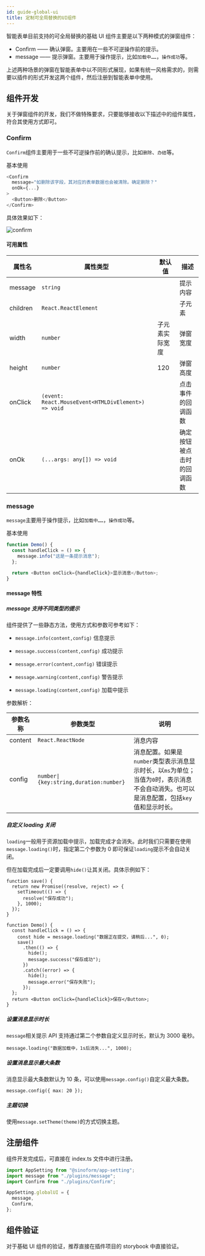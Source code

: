 ```yaml
---
id: guide-global-ui
title: 定制可全局替换的UI组件
---
```


智能表单目前支持的可全局替换的基础 UI 组件主要是以下两种模式的弹窗组件：

- Confirm —— 确认弹窗。主要用在一些不可逆操作前的提示。
- message —— 提示弹窗。主要用于操作提示，比如`加载中……`，`操作成功`等。

上述两种场景的弹窗在智能表单中以不同形式展现，如果有统一风格需求的，则需要以插件的形式开发这两个组件，然后注册到智能表单中使用。

## 组件开发

关于弹窗组件的开发，我们不做特殊要求，只要能够接收以下描述中的组件属性，符合其使用方式即可。

### Confirm

`Confirm`组件主要用于一些不可逆操作前的确认提示，比如`删除`、`办结`等。

基本使用

```ts
<Confirm
  message="如删除该字段，其对应的表单数据也会被清除。确定删除？"
  onOk={...}
>
  <Button>删除</Button>
</Confirm>
```

具体效果如下：

![confirm](assets/guide-global-ui/confirm.png)

#### 可用属性

| 属性名   | 属性类型                                            | 默认值         | 描述                       |
| -------- | --------------------------------------------------- | -------------- | -------------------------- |
| message  | `string`                                            |                | 提示内容                   |
| children | `React.ReactElement`                                |                | 子元素                     |
| width    | `number`                                            | 子元素实际宽度 | 弹窗宽度                   |
| height   | `number`                                            | 120            | 弹窗高度                   |
| onClick  | `(event: React.MouseEvent<HTMLDivElement>) => void` |                | 点击事件的回调函数         |
| onOk     | `(...args: any[]) => void`                          |                | 确定按钮被点击时的回调函数 |

### message

`message`主要用于操作提示，比如`加载中……`，`操作成功`等。

基本使用

```ts
function Demo() {
  const handleClick = () => {
    message.info("这是一条提示消息");
  };

  return <Button onClick={handleClick}>显示消息</Button>;
}
```

#### message 特性

##### message 支持不同类型的提示

组件提供了一些静态方法，使用方式和参数可参考如下：

- `message.info(content,config)` 信息提示
- `message.success(content,config)` 成功提示

- `message.error(content,config)` 错误提示

- `message.warning(content,config)` 警告提示

- `message.loading(content,config)` 加载中提示

参数解析：

| 参数名称 | 参数类型                               | 说明                                                                                                                                     |
| -------- | -------------------------------------- | ---------------------------------------------------------------------------------------------------------------------------------------- |
| content  | `React.ReactNode`                      | 消息内容                                                                                                                                 |
| config   | `number\|{key:string,duration:number}` | 消息配置。如果是`number`类型表示消息显示时长，以`ms`为单位；当值为`0`时，表示消息不会自动消失。也可以是消息配置，包括`key`值和显示时长。 |

##### 自定义 loading 关闭

`loading`一般用于资源加载中提示，加载完成才会消失。此时我们只需要在使用`message.loading()`时，指定第二个参数为 0 即可保证`loading`提示不会自动关闭。

但在加载完成后一定要调用`hide()`让其关闭。具体示例如下：

```tsx
function save() {
  return new Promise((resolve, reject) => {
    setTimeout(() => {
      resolve("保存成功");
    }, 1000);
  });
}

function Demo() {
  const handleClick = () => {
    const hide = message.loading("数据正在提交，请稍后...", 0);
    save()
      .then(() => {
        hide();
        message.success("保存成功");
      })
      .catch((error) => {
        hide();
        message.error("保存失败");
      });
  };
  return <Button onClick={handleClick}>保存</Button>;
}
```

##### 设置消息显示时长

`message`相关提示 API 支持通过第二个参数自定义显示时长，默认为 3000 毫秒。

```tsx
message.loading("数据加载中，1s后消失...", 1000);
```

##### 设置消息显示最大条数

消息显示最大条数默认为 10 条，可以使用`message.config()`自定义最大条数。

```tsx
message.config({ max: 20 });
```

##### 主题切换

使用`message.setTheme(theme)`的方式切换主题。

## 注册组件

组件开发完成后，可直接在 index.ts 文件中进行注册。

```ts title="src/index.ts"
import AppSetting from "@sinoform/app-setting";
import message from "./plugins/message";
import Confirm from "./plugins/Confirm";

AppSetting.globalUI = {
  message,
  Confirm,
};
```

## 组件验证

对于基础 UI 组件的验证，推荐直接在插件项目的 storybook 中直接验证。
